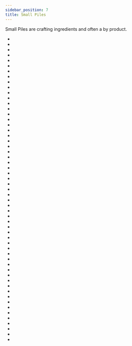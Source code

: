 ```yaml
---
sidebar_position: 7
title: Small Piles
---
```


<ItemImage file="small_pile_of_andradite_dust" alt="Small Piles" size="200" />

Small Piles are crafting ingredients and often a by product. 

- <McItem slug="techreborn:small_pile_of_almandine_dust"/>
- <McItem slug="techreborn:small_pile_of_aluminum_dust"/>
- <McItem slug="techreborn:small_pile_of_andesite_dust"/>
- <McItem slug="techreborn:small_pile_of_andradite_dust"/>
- <McItem slug="techreborn:small_pile_of_ashes"/>
- <McItem slug="techreborn:small_pile_of_basalt_dust"/>
- <McItem slug="techreborn:small_pile_of_bauxite_dust"/>
- <McItem slug="techreborn:small_pile_of_brass_dust"/>
- <McItem slug="techreborn:small_pile_of_calcite_dust"/>
- <McItem slug="techreborn:small_pile_of_charcoal_dust"/>
- <McItem slug="techreborn:small_pile_of_chrome_dust"/>
- <McItem slug="techreborn:small_pile_of_cinnabar_dust"/>
- <McItem slug="techreborn:small_pile_of_clay_dust"/>
- <McItem slug="techreborn:small_pile_of_coal_dust"/>
- <McItem slug="techreborn:small_pile_of_copper_dust"/>
- <McItem slug="techreborn:small_pile_of_dark_ashes"/>
- <McItem slug="techreborn:small_pile_of_diamond_dust"/>
- <McItem slug="techreborn:small_pile_of_diorite_dust"/>
- <McItem slug="techreborn:small_pile_of_electrum_dust"/>
- <McItem slug="techreborn:small_pile_of_emerald_dust"/>
- <McItem slug="techreborn:small_pile_of_ender_eye_dust"/>
- <McItem slug="techreborn:small_pile_of_ender_pearl_dust"/>
- <McItem slug="techreborn:small_pile_of_endstone_dust"/>
- <McItem slug="techreborn:small_pile_of_flint_dust"/>
- <McItem slug="techreborn:small_pile_of_galena_dust"/>
- <McItem slug="techreborn:small_pile_of_glowstone_dust"/>
- <McItem slug="techreborn:small_pile_of_granite_dust"/>
- <McItem slug="techreborn:small_pile_of_grossular_dust"/>
- <McItem slug="techreborn:small_pile_of_invar_dust"/>
- <McItem slug="techreborn:small_pile_of_lazurite_dust"/>
- <McItem slug="techreborn:small_pile_of_magnesium_dust"/>
- <McItem slug="techreborn:small_pile_of_manganese_dust"/>
- <McItem slug="techreborn:small_pile_of_marble_dust"/>
- <McItem slug="techreborn:small_pile_of_netherrack_dust"/>
- <McItem slug="techreborn:small_pile_of_nickel_dust"/>
- <McItem slug="techreborn:small_pile_of_obsidian_dust"/>
- <McItem slug="techreborn:small_pile_of_peridot"/>
- <McItem slug="techreborn:small_pile_of_phosphorous_dust"/>
- <McItem slug="techreborn:small_pile_of_platinum_dust"/>
- <McItem slug="techreborn:small_pile_of_pyrite_dust"/>
- <McItem slug="techreborn:small_pile_of_pyrope_dust"/>
- <McItem slug="techreborn:small_pile_of_red_garnet_dust"/>
- <McItem slug="techreborn:small_pile_of_redstone"/>
- <McItem slug="techreborn:small_pile_of_ruby_dust"/>
- <McItem slug="techreborn:small_pile_of_saltpeter_dust"/>
- <McItem slug="techreborn:small_pile_of_sapphire_dust"/>
- <McItem slug="techreborn:small_pile_of_saw_dust"/>
- <McItem slug="techreborn:small_pile_of_sodalite_dust"/>
- <McItem slug="techreborn:small_pile_of_spessartine_dust"/>
- <McItem slug="techreborn:small_pile_of_sphalerite_dust"/>
- <McItem slug="techreborn:small_pile_of_steel_dust"/>
- <McItem slug="techreborn:small_pile_of_sulfur_dust"/>
- <McItem slug="techreborn:small_pile_of_titanium_dust"/>
- <McItem slug="techreborn:small_pile_of_tungsten_dust"/>
- <McItem slug="techreborn:small_pile_of_uvarovite_dust"/>
- <McItem slug="techreborn:small_pile_of_yellow_garnet_dust"/>
- <McItem slug="techreborn:small_pile_of_zinc_dust"/>
